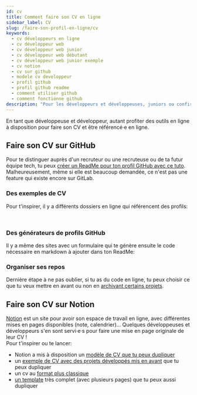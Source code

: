 ```yaml
---
id: cv
title: Comment faire son CV en ligne
sidebar_label: CV
slug: /faire-son-profil-en-ligne/cv
keywords:
  - cv développeurs en ligne
  - cv développeur web
  - cv développeur web junior
  - cv développeur web débutant
  - cv développeur web junior exemple
  - cv notion
  - cv sur github
  - modele cv developpeur
  - profil github
  - profil github readme
  - comment utiliser github
  - comment fonctionne github
description: "Pour les développeurs et développeuses, juniors ou confirmés, des outils et modèles sur GitHub et Notion pour faire un CV en ligne."
---
```



En tant que développeuse et développeur, autant profiter des outils en ligne à disposition pour faire son CV et être référencé·e en ligne.

## Faire son CV sur GitHub

Pour te distinguer auprès d'un recruteur ou une recruteuse ou de ta futur équipe tech, tu peux [créer un ReadMe pour ton profil GitHub avec ce tuto](https://docs.github.com/en/github/setting-up-and-managing-your-github-profile/managing-your-profile-readme).<br/>
Malheureusement, même si elle est beaucoup demandée, ce n'est pas une feature qui existe encore sur GitLab.

### Des exemples de CV

Pour t'inspirer, il y a différents dossiers en ligne qui référencent des profils: 

<div class="container">
  <HorizontalCard
    src='/img/online_profile/cv/awesome_profiles.png'
    alt='Logo Awesome Profiles'
    href='https://github.com/kautukkundan/Awesome-Profile-README-templates'
    title='Awesome Profile README templates'
    description="Tu peux fouiller le repo par catégories"
  />
  <HorizontalCard
  src='/img/online_profile/cv/awesome_github_profile.png'
  alt='Logo Awesome Github Profile ReadMe'
  href='https://github.com/abhisheknaiidu/awesome-github-profile-readme'
  title='Awesome Github Profile ReadMe'
  description="Ce repo recense des projets un poil plus originaux"
  />
</div><br/>

### Des générateurs de profils GitHub

Il y a même des sites avec un formulaire qui te génère ensuite le code nécessaire en markdown à ajouter dans ton ReadMe:

<div class="container">
  <HorizontalCard
    src='/img/online_profile/cv/readme_generator.png'
    alt='Logo GitHub Profile ReadMe Generator'
    href='https://arturssmirnovs.github.io/github-profile-readme-generator'
    title='GitHub Profile ReadMe Generator'
    description="Un générateur simple avec quelques questions"
  />
  <HorizontalCard
  src='/img/online_profile/cv/profile_readme_generator.png'
  alt='Gh Profile ReadMe Generator'
  href='https://rahuldkjain.github.io/gh-profile-readme-generator/'
  title='Gh Profile ReadMe Generator'
  description="Un générateur très complet avec de nombreuses questions et des logos pour les technos maîtrisées"
  />
</div>

### Organiser ses repos
Dernière étape à ne pas oublier, si tu as du code en ligne, tu peux choisir ce que tu veux mettre en avant ou non en [archivant certains projets](https://docs.github.com/en/github/creating-cloning-and-archiving-repositories/archiving-repositories).

## Faire son CV sur Notion
[Notion](https://www.notion.so/) est un site pour avoir son espace de travail en ligne, avec différentes mises en pages disponibles (note, calendrier)... Quelques développeuses et développeurs s'en sont servi·e·s pour faire une mise en page originale de leur CV ! <br/>
Pour t'inspirer ou te lancer:
- Notion a mis à disposition un [modèle de CV que tu peux dupliquer](https://notionpages.com/624/resume/)
- un [exemple de CV avec des projets développés mis en avant](https://www.notion.so/Resum-0a53261741084e368a62cc94f44b7469) que tu peux dupliquer
- un cv au [format plus classique](https://www.notion.so/Anabella-Spinelli-a42a2aaf9a434729b442165ff531d2d8)
- [un template](https://www.notion.so/Hello-I-m-Sam-5f39093b055d498696a15ad64f3f51c3) très complet (avec plusieurs pages) que tu peux aussi dupliquer
